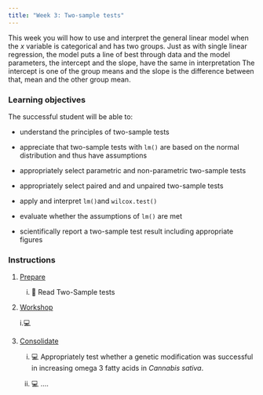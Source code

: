 ```yaml
---
title: "Week 3: Two-sample tests"
---
```


This week you will how to use and interpret the general linear model when the *x* variable is categorical and has two groups. Just as with single linear regression, the model puts a line of best through data and the model parameters, the intercept and the slope, have the same in interpretation The intercept is one of the group means and the slope is the difference between that, mean and the other group mean. 


### Learning objectives

The successful student will be able to:

-   understand the principles of two-sample tests

-   appreciate that two-sample tests with `lm()` are based on the normal distribution
and thus have assumptions

-   appropriately select parametric and non-parametric two-sample tests

-   appropriately select paired and and unpaired two-sample tests

-   apply and interpret `lm()`and `wilcox.test()`

-   evaluate whether the assumptions of `lm()` are met

-   scientifically report a two-sample test result including appropriate figures

### Instructions

1.  [Prepare](study_before_workshop.qmd)

    i.  📖 Read Two-Sample tests


2.  [Workshop](workshop.qmd)
    
    i.💻 

3.  [Consolidate](study_after_workshop.qmd)

    i.  💻 Appropriately test whether a genetic modification was successful in increasing omega 3 fatty acids in *Cannabis sativa*. 

    ii. 💻 .... 
